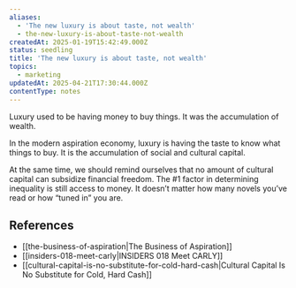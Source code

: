 ```yaml
---
aliases:
  - 'The new luxury is about taste, not wealth'
  - the-new-luxury-is-about-taste-not-wealth
createdAt: 2025-01-19T15:42:49.000Z
status: seedling
title: 'The new luxury is about taste, not wealth'
topics:
  - marketing
updatedAt: 2025-04-21T17:30:44.000Z
contentType: notes
---
```

Luxury used to be having money to buy things. It was the accumulation of wealth.

In the modern aspiration economy, luxury is having the taste to know what things to buy. It is the accumulation of social and cultural capital.

At the same time, we should remind ourselves that no amount of cultural capital can subsidize financial freedom. The #1 factor in determining inequality is still access to money. It doesn’t matter how many novels you’ve read or how “tuned in” you are.

## References

- [[the-business-of-aspiration|The Business of Aspiration]]
- [[insiders-018-meet-carly|INSIDERS 018 Meet CARLY]]
- [[cultural-capital-is-no-substitute-for-cold-hard-cash|Cultural Capital Is No Substitute for Cold, Hard Cash]]
